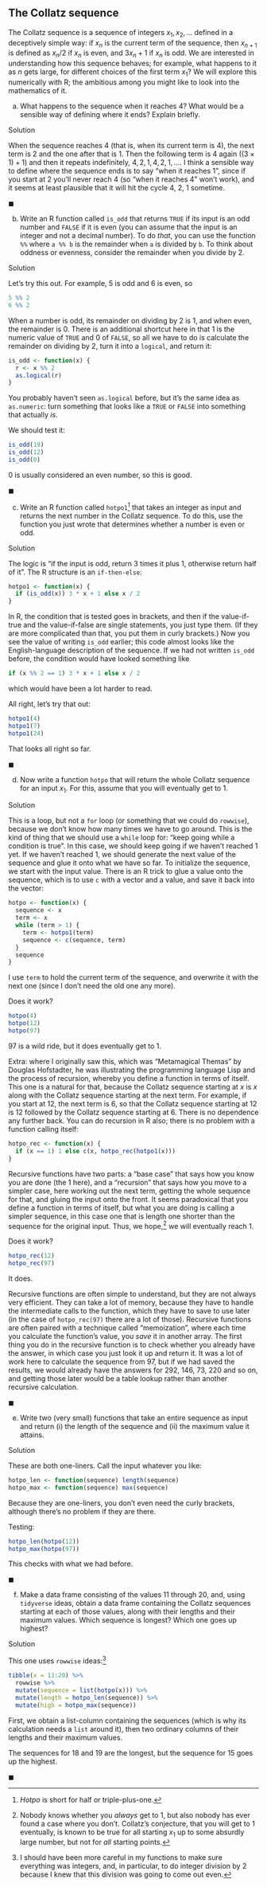 ##  The Collatz sequence


 The Collatz sequence is a sequence of integers $x_1, x_2,
\ldots$ defined in a
deceptively simple way: if $x_n$ is the current term of the sequence,
then $x_{n+1}$ is defined as $x_n/2$ if $x_n$ is even, and $3x_n+1$ if
$x_n$ is odd.
We are interested in understanding how this sequence
behaves; for example, what happens to it as $n$ gets large, for
different choices of the first term $x_1$? We will explore this
numerically with R; the ambitious among you might like to look into
the mathematics of it.



(a) What happens to the sequence when it reaches 4? What would be
a sensible way of defining where it ends? Explain briefly.

Solution


When the sequence reaches 4 (that is, when its current term is 4),
the next term is 2 and the one after that is 1. Then the following
term is 4 again ($(3 \times 1)+1$) and then it repeats
indefinitely, $4, 2, 1, 4, 2, 1, \ldots$. 
I think a sensible way to define where the sequence ends is to say
"when it reaches 1", since if you start at 2 you'll never reach
4 (so "when it reaches 4" won't work), and it seems at least
plausible that it will hit the cycle 4, 2, 1 sometime.

$\blacksquare$

(b) Write an R function called `is_odd` that returns
`TRUE` if its input is an odd number and `FALSE` if it
is even (you can assume that the input is an integer and not a
decimal number). To do *that*, you can use the function `%%` where 
`a %% b` is the remainder when `a` is divided by
`b`. To think about oddness or evenness, consider the
remainder when you divide by 2.

Solution


Let's try this out. For example, 5 is odd and 6 is even, so
```r
5 %% 2
6 %% 2
```

     

When a number is odd, its remainder on dividing by 2 is 1, and when
even, the remainder is 0. There is an additional shortcut here in that
1 is the numeric value of `TRUE` and 0 of `FALSE`, so
all we have to do is calculate the remainder on dividing by 2, turn it
into a `logical`, and return it:

```r
is_odd <- function(x) {
  r <- x %% 2
  as.logical(r)
}
```

 

You probably haven't seen `as.logical` before, but it's the
same idea as `as.numeric`: turn something that looks like a
`TRUE` or `FALSE` into something that actually
*is*. 

We should test it:

```r
is_odd(19)
is_odd(12)
is_odd(0)
```

 

0 is usually considered an even number, so this is good.

$\blacksquare$

(c) Write an R function called
`hotpo1`^[*Hotpo* is short for half or triple-plus-one.] 
that takes an
integer as input and returns the next number in the Collatz
sequence. To do this, use the function you just wrote that
determines whether a number is even or odd.

Solution


The logic is "if the input is odd, return 3 times it plus 1, otherwise return half of it". 
The R structure is an
`if-then-else`: 
```r
hotpo1 <- function(x) {
  if (is_odd(x)) 3 * x + 1 else x / 2
}
```

     

In R, the condition that is tested goes in brackets, and then if the
value-if-true and the value-if-false are single statements, you just
type them. (If they are more complicated than that, you put them in
curly brackets.) Now you see the value of writing `is_odd`
earlier; this code almost looks like the English-language description
of the sequence. If we had not written `is_odd` before, the
condition would have looked something like 

```r
if (x %% 2 == 1) 3 * x + 1 else x / 2
```

 

which would have been a lot harder to read.

All right, let's try that out:

```r
hotpo1(4)
hotpo1(7)
hotpo1(24)
```

 

That looks all right so far.

$\blacksquare$

(d) Now write a function `hotpo` that will return the whole
Collatz sequence for an input $x_1$. For this, assume that you will
eventually get to 1.

Solution


This is a loop, but not a `for` loop (or something that we
could do `rowwise`), because we don't know how many
times we have to go around. This is the kind of thing that we
should use a `while` loop for: 
"keep going while a condition is true".
In this case, we should keep going if we haven't reached 1 yet. If
we haven't reached 1, we should generate the next value of the
sequence and glue it onto what we have so far. To initialize the
sequence, we start with the input value. There is an R trick to
glue a value onto the sequence, which is to use `c` with a
vector and a value, and save it back into the vector:
```r
hotpo <- function(x) {
  sequence <- x
  term <- x
  while (term > 1) {
    term <- hotpo1(term)
    sequence <- c(sequence, term)
  }
  sequence
}
```

     
I use `term` to hold the current term of the sequence, and
overwrite it with the next one (since I don't need the old one any
more). 

Does it work?

```r
hotpo(4)
hotpo(12)
hotpo(97)
```

 

97 is a wild ride, but it does eventually get to 1. 

Extra: where I originally saw this, which was "Metamagical Themas"
by Douglas Hofstadter, he was illustrating the programming language
Lisp and the process of recursion, whereby you define a function in
terms of itself. This one is a natural for that, because the Collatz
sequence starting at $x$ is $x$ along with the Collatz sequence
starting at the next term. For example, if you start at 12, the next
term is 6, so that the Collatz sequence starting at 12 is 12 followed by
the Collatz sequence starting at 6. There is no dependence any further
back. You can do recursion in R also; there is no problem with a
function calling itself:

```r
hotpo_rec <- function(x) {
  if (x == 1) 1 else c(x, hotpo_rec(hotpo1(x)))
}
```

 

Recursive functions have two parts: a "base case" that says how you
know you are done (the 1 here), and a "recursion" that says how you
move to a simpler case, here working out the next term, getting the
whole sequence for that, and gluing the input onto the front. It seems
paradoxical that you define a function in terms of itself, but what
you are doing is calling a simpler sequence, in this case one that is
length one shorter than the sequence for the original input. Thus, we
hope,^[Nobody knows whether you *always* get to 1, but also nobody has ever found a case where you don't. Collatz's conjecture, that you will get to 1 eventually, is known to be true for all starting $x_1$ up to some absurdly large number, but not for *all* starting points.]
we will eventually reach 1.

Does it work?

```r
hotpo_rec(12)
hotpo_rec(97)
```

 

It does.

Recursive functions are often simple to understand, but they are not
always very efficient. They can take a lot of memory, because they
have to handle the intermediate calls to the function, which they have
to save to use later (in the case of `hotpo_rec(97)` there are a
lot of those). Recursive functions are often paired with a technique
called "memoization", where each time you calculate the function's
value, you *save* it in another array. The first thing you do in
the recursive function is to check whether you already have the
answer, in which case you just look it up and return it. It was a lot
of work here to calculate the sequence from 97, but if we had saved
the results, we would already have the answers for 292, 146, 73, 220
and so on, and getting those later would be a table lookup rather than
another recursive calculation.

$\blacksquare$

(e) Write two (very small) functions that take an entire sequence
as input and return (i) the length of the sequence and (ii) the
maximum value it attains.

Solution


These are both one-liners. Call the input whatever you like:

```r
hotpo_len <- function(sequence) length(sequence)
hotpo_max <- function(sequence) max(sequence)
```

 

Because they are one-liners, you don't even need the curly brackets,
although there's no problem if they are there.

Testing:

```r
hotpo_len(hotpo(12))
hotpo_max(hotpo(97))
```

 

This checks with what we had before.

$\blacksquare$

(f) Make a data frame consisting of the values 11 through 20, and,
using `tidyverse` ideas, obtain a data frame containing the
Collatz sequences starting at each of those values, along with their
lengths and their maximum values. Which sequence is longest? Which
one goes up highest?

Solution


This one uses `rowwise` ideas:^[I should have been more careful in my functions to make sure everything was integers, and, in particular, to do integer division by 2 because I knew that this division was going to come out even.] 

```r
tibble(x = 11:20) %>%
  rowwise %>% 
  mutate(sequence = list(hotpo(x))) %>%
  mutate(length = hotpo_len(sequence)) %>%
  mutate(high = hotpo_max(sequence))
```

     

First, we obtain a list-column containing the sequences (which is why its calculation needs a `list` around it), then two
ordinary columns of their lengths and their maximum values. 

The sequences for 18 and 19 are the longest, but the sequence for 15
goes up the highest.


$\blacksquare$

